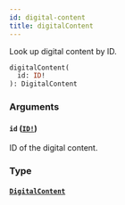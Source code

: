 ```yaml
---
id: digital-content
title: digitalContent
---
```


Look up digital content by ID.

```graphql
digitalContent(
  id: ID!
): DigitalContent

```

### Arguments

#### `id` ([`ID!`](/api-reference/scalars/id.mdx))

ID of the digital content.

### Type

#### [`DigitalContent`](/api-reference/objects/digital-content.mdx)
